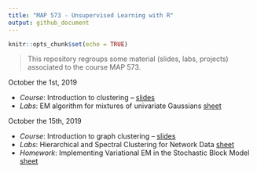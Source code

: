 ```yaml
---
title: "MAP 573 - Unsupervised Learning with R"
output: github_document
---
```


```r
knitr::opts_chunk$set(echo = TRUE)
```

> This repository regroups some material (slides, labs, projects) associated to the course MAP 573.

<!-- ## Schedule (tentative) -->

October the 1st, 2019

  - *Course*: Introduction to clustering -- [slides](https://github.com/jchiquet/CourseUnsupervisedLearningX/raw/master/slides/DataClustering/DataClustering.pdf)
  - *Labs*: EM algorithm for mixtures of univariate Gaussians [sheet](https://github.com/jchiquet/CourseUnsupervisedLearningX/raw/master/labs/MixtureModelsEM/tuto_mixtureModelsEM.pdf)

October the 15th, 2019

  - *Course*: Introduction to graph clustering -- [slides](https://github.com/jchiquet/CourseUnsupervisedLearningX/raw/master/slides/GraphClustering/GraphClustering.pdf)
  - *Labs*: Hierarchical and Spectral Clustering for Network Data [sheet](https://github.com/jchiquet/CourseUnsupervisedLearningX/raw/master/labs/GraphPartitioning//tuto_GraphPartitioning.pdf)
  - *Homework*: Implementing Variational EM in the Stochastic Block Model [sheet](https://github.com/jchiquet/CourseUnsupervisedLearningX/raw/master/Homework/Homework.pdf)


<!-- ### Statistical Models for Networks Data: SBM part 1 -->

<!-- November the 15th, 2018 -->

<!--   - *Course*: Mixture Models, EM algorithm - ### Unsupervised Learning: Clustering
[slides](https://github.com/jchiquet/CourseStatNetwork/raw/master/slides/GraphModel/GraphModels.pdf) -->
<!--   - *Tutorial*: Reminder on mixture models [sheet](https://github.com/jchiquet/CourseStatNetwork/raw/master/practicals/MixtureModelsEM/tuto_mixtureModelsEM.pdf) -->
<!-- [hints](https://github.com/jchiquet/CourseStatNetwork/raw/master/practicals/MixtureModelsEM/hints.R) -->
<!--   - *Correction*: [full algorithm in R](https://github.com/jchiquet/CourseStatNetwork/raw/master/practicals/MixtureModelsEM/full_EM.R) and  -->
<!-- [detailed correction](https://github.com/jchiquet/CourseStatNetwork/raw/master/practicals/MixtureModelsEM/tuto_mixtureModelsEM_corr.pdf) -->

<!-- ### Statistical Models for Networks Data: SBM part 2 -->

<!--   - *Course*: Variational EM algorithm, Stochastic Block Model	- [slides](https://github.com/jchiquet/CourseStatNetwork/raw/master/slides/GraphModel/GraphModels.pdf) -->
<!--   - *Tutorial*: Stochastic Block Model and variational inference [sheet](https://github.com/jchiquet/CourseStatNetwork/raw/master/practicals/GraphModels/tuto_GraphModels.pdf) -->

<!-- November the 22th, 2018 -->

<!-- ## Computer requirements -->

<!-- You need to have a recent version of [Rstudio](https://www.rstudio.com/products/rstudio/download/) installed with [R](https://cran.r-project.org) >= 3.5.1 and the following packages installed: -->

<!-- ### Basic packages for R extensions -->

<!-- ```{r other packages, eval = FALSE} -->
<!-- install.packages("devtools") -->
<!-- install.packages("knitr") -->
<!-- install.packages("rmarkdown") -->
<!-- install.packages("aricode") -->
<!-- install.packages("Matrix") -->
<!-- ``` -->

<!-- ### Packages for graph manipulation -->

<!-- ```{r graph packages, eval = FALSE} -->
<!-- install.packages("igraph") -->
<!-- install.packages("sna") -->
<!-- install.packages("network") -->
<!-- ``` -->

<!-- ### Packages for stochastic block models -->

<!-- ```{r SBM packages, eval = FALSE} -->
<!-- install.packages("blockmodels") -->
<!-- install.packages("mixer") ## you must install from source -->
<!-- ``` -->

<!-- ### Packages for fancy plotting -->

<!-- ```{r tidy packages, eval = FALSE} -->
<!-- install.packages("tidyverse") -->
<!-- install.packages("ggraph") -->
<!-- ``` -->

<!-- ## Evaluation and Projects: extension of the stochastic block model -->

<!--   - *Projects are here*: [subjects](https://github.com/jchiquet/CourseStatNetwork/raw/master/projects/projects.pdf) -->

<!-- Subjects of the projects will be discussed on the 22th of November.  -->

<!-- Evaluation of the module will be made based on 1) a report (less than 10 pages in English) and 2) A 15 talks presenting your project and 3) the reports sent at the end of each tutorial. -->

<!-- ## References  -->

<!-- * [Rstudio cheat sheets](https://www.rstudio.com/resources/cheatsheets/) -->

<!-- Some book (not freely available, sorry) -->

<!-- * [Statistical Analysis of Network Data: Methods and Models, by Eric D. Kolaczyk](https://books.google.fr/books?id=Q-GNLsqq7QwC&source=gbs_book_similarbooks) -->
<!-- * [Statistical Analysis of Network Data with R, by Eric D. Kolaczyk, Gábor Csárdi](https://books.google.fr/books?id=cNMhBAAAQBAJ&source=gbs_navlinks_s) -->
<!-- * Bishop, C. (2000). Introduction to graphical modelling, 2nd edn. Springer, New York. -->
<!-- * Højsgaard, S., Edwards , D., Lauritzen, S. (2012). Graphical Models with R. Springer,  New York. -->

<!-- Some material online  -->

<!-- * [Eric D. Kolazcyk's course slides](http://math.bu.edu/ness12/ness2012-shortcourse-kolaczyk.pdf) -->
<!-- * [Catherine Matias's course page (in French)](http://cmatias.perso.math.cnrs.fr/Cours_Graphes.html) -->


